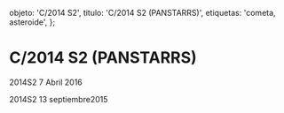 
  objeto: 'C/2014 S2',
  titulo: 'C/2014 S2 (PANSTARRS)',
  etiquetas: 'cometa, asteroide',
};

# C/2014 S2 (PANSTARRS)

<Imagen
  src="registro/c2014-s2_20160407_2_2014s2_20160407_i88.jpg"
  fecha="20160407"
/>

2014S2 7 Abril 2016

<Imagen
  src="registro/c2014-s2_20150913_1_2014s2_20150913_i88.jpg"
  fecha="20150913"
/>

2014S2 13 septiembre2015